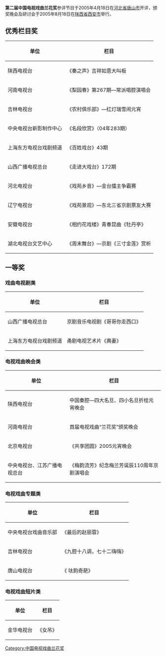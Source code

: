 {{unreferenced|time=2011-12-16T17:35:20+00:00}}
'''第二届中国电视戏曲兰花奖'''参评节目于2005年4月18日在[[河北省|河北省]][[唐山市|唐山市]]开评，颁奖晚会及研讨会于2005年8月18日在[[陕西省|陕西省]][[西安市|西安市]]举行。

==优秀栏目奖==
{| class="wikitable"
|-
! 单位 !! 栏目 
|-
|陕西电视台 || 《秦之声》吉祥如意大叫板
|-
| 河南电视台 || 《梨园春》第267期—常派唱腔演唱会
|-
| 吉林电视台 || 《农村俱乐部》—红灯瑞雪闹元宵
|-
| 中央电视台新影制作中心 || 《名段欣赏》（04年283期）
|-
| 上海东方电视台戏剧频道||  《百姓戏台》43期
|-
| 山西广播电视总台 || 《走进大戏台》172期
|-
| 河北电视台 || 《戏苑乡音》—金台擂主争霸赛
|-
| 辽宁电视台||  《戏苑景观》—东北三省京剧票友大赛
|-
| 安徽电视台 || 《相约花戏楼》青春昆曲《牡丹亭》
|-
| 湖北电视台文艺中心 || 《周末舞台》—京剧《三寸金莲》赏析
|}
==一等奖==
===戏曲电视剧类===
{| class="wikitable"
|-
! 单位 !! 栏目 
|-
|山西广播电视总台 || 京剧音乐电视剧《哥哥你走西口》
|-
| 上海东方电视台戏剧频道||  甬剧电视艺术片《典妻》
|}
===电视戏曲晚会类===
{| class="wikitable"
|-
! 单位 !! 栏目 
|-
|陕西电视台 || 中国秦腔—四大名旦、四小名旦折桂元宵晚会
|-
| 河南电视台 || 首届电视戏曲“兰花奖”颁奖晚会
|-
| 北京电视台 || 《共享团圆》2005元宵晚会
|-
| 中央电视台、江苏广播电视总台 || 《梅韵流芳》纪念梅兰芳诞辰110周年京剧演唱会
 |}

===电视戏曲专题类===
{| class="wikitable"
|-
! 单位 !! 栏目 
|-
|中央电视台戏曲音乐部||  《最后的赵丽蓉》
|-
| 吉林电视台||  《九腔十八调，七十二嗨嗨》
|-
| 唐山电视台 || 《 呔韵奇葩》
|}
===电视戏曲短片类===
{| class="wikitable"
|-
! 单位 !! 栏目 
|-
|金华电视台||  《女吊》 
|}
{{中国电视戏曲兰花奖}}
[[Category:中国电视戏曲兰花奖|Category:中国电视戏曲兰花奖]]